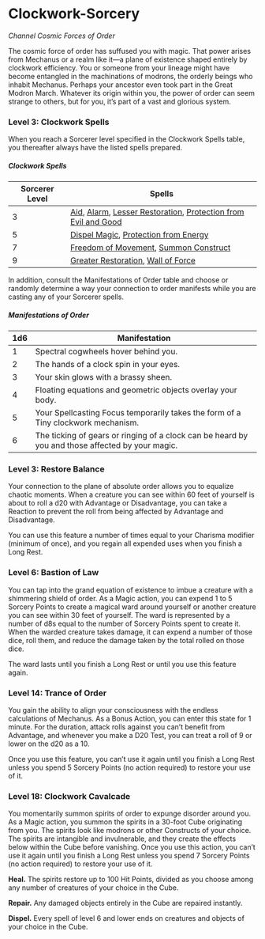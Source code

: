 # Clockwork-Sorcery

_Channel Cosmic Forces of Order_

The cosmic force of order has suffused you with magic. That power arises from Mechanus or a realm like it—a plane of existence shaped entirely by clockwork efficiency. You or someone from your lineage might have become entangled in the machinations of modrons, the orderly beings who inhabit Mechanus. Perhaps your ancestor even took part in the Great Modron March. Whatever its origin within you, the power of order can seem strange to others, but for you, it’s part of a vast and glorious system.

### Level 3: Clockwork Spells

When you reach a Sorcerer level specified in the Clockwork Spells table, you thereafter always have the listed spells prepared.

##### Clockwork Spells

| Sorcerer Level | Spells |
| --- | --- |
| 3 | [Aid](http://dnd2024.wikidot.com/spell:aid), [Alarm](http://dnd2024.wikidot.com/spell:alarm), [Lesser Restoration](http://dnd2024.wikidot.com/spell:lesser-restoration), [Protection from Evil and Good](http://dnd2024.wikidot.com/spell:protection-from-evil-and-good) |
| 5 | [Dispel Magic](http://dnd2024.wikidot.com/spell:dispel-magic), [Protection from Energy](http://dnd2024.wikidot.com/spell:protection-from-energy) |
| 7 | [Freedom of Movement](http://dnd2024.wikidot.com/spell:freedom-of-movement), [Summon Construct](http://dnd2024.wikidot.com/spell:summon-construct) |
| 9 | [Greater Restoration](http://dnd2024.wikidot.com/spell:greater-restoration), [Wall of Force](http://dnd2024.wikidot.com/spell:wall-of-force) |

In addition, consult the Manifestations of Order table and choose or randomly determine a way your connection to order manifests while you are casting any of your Sorcerer spells.

##### Manifestations of Order

| 1d6 | Manifestation |
| --- | --- |
| 1 | Spectral cogwheels hover behind you. |
| 2 | The hands of a clock spin in your eyes. |
| 3 | Your skin glows with a brassy sheen. |
| 4 | Floating equations and geometric objects overlay your body. |
| 5 | Your Spellcasting Focus temporarily takes the form of a Tiny clockwork mechanism. |
| 6 | The ticking of gears or ringing of a clock can be heard by you and those affected by your magic. |

### Level 3: Restore Balance

Your connection to the plane of absolute order allows you to equalize chaotic moments. When a creature you can see within 60 feet of yourself is about to roll a d20 with Advantage or Disadvantage, you can take a Reaction to prevent the roll from being affected by Advantage and Disadvantage.

You can use this feature a number of times equal to your Charisma modifier (minimum of once), and you regain all expended uses when you finish a Long Rest.

### Level 6: Bastion of Law

You can tap into the grand equation of existence to imbue a creature with a shimmering shield of order. As a Magic action, you can expend 1 to 5 Sorcery Points to create a magical ward around yourself or another creature you can see within 30 feet of yourself. The ward is represented by a number of d8s equal to the number of Sorcery Points spent to create it. When the warded creature takes damage, it can expend a number of those dice, roll them, and reduce the damage taken by the total rolled on those dice.

The ward lasts until you finish a Long Rest or until you use this feature again.

### Level 14: Trance of Order

You gain the ability to align your consciousness with the endless calculations of Mechanus. As a Bonus Action, you can enter this state for 1 minute. For the duration, attack rolls against you can’t benefit from Advantage, and whenever you make a D20 Test, you can treat a roll of 9 or lower on the d20 as a 10.

Once you use this feature, you can’t use it again until you finish a Long Rest unless you spend 5 Sorcery Points (no action required) to restore your use of it.

### Level 18: Clockwork Cavalcade

You momentarily summon spirits of order to expunge disorder around you. As a Magic action, you summon the spirits in a 30-foot Cube originating from you. The spirits look like modrons or other Constructs of your choice. The spirits are intangible and invulnerable, and they create the effects below within the Cube before vanishing. Once you use this action, you can’t use it again until you finish a Long Rest unless you spend 7 Sorcery Points (no action required) to restore your use of it.

**Heal.** The spirits restore up to 100 Hit Points, divided as you choose among any number of creatures of your choice in the Cube.

**Repair.** Any damaged objects entirely in the Cube are repaired instantly.

**Dispel.** Every spell of level 6 and lower ends on creatures and objects of your choice in the Cube.